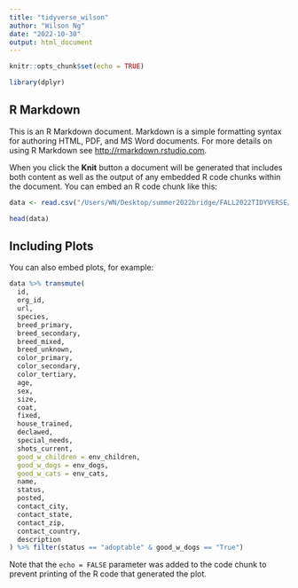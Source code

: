 ```yaml
---
title: "tidyverse_wilson"
author: "Wilson Ng"
date: "2022-10-30"
output: html_document
---
```


```r
knitr::opts_chunk$set(echo = TRUE)

library(dplyr)
```

## R Markdown

This is an R Markdown document. Markdown is a simple formatting syntax for authoring HTML, PDF, and MS Word documents. For more details on using R Markdown see <http://rmarkdown.rstudio.com>.

When you click the **Knit** button a document will be generated that includes both content as well as the output of any embedded R code chunks within the document. You can embed an R code chunk like this:

```r
data <- read.csv("/Users/WN/Desktop/summer2022bridge/FALL2022TIDYVERSE/archive/allDogDescriptions.csv")

head(data)
```

## Including Plots

You can also embed plots, for example:

```r
data %>% transmute(
  id,
  org_id,
  url,
  species,
  breed_primary,
  breed_secondary,
  breed_mixed,
  breed_unknown,
  color_primary,
  color_secondary,
  color_tertiary,
  age,
  sex,
  size,
  coat,
  fixed,
  house_trained,
  declawed,
  special_needs,
  shots_current,
  good_w_children = env_children,
  good_w_dogs = env_dogs,
  good_w_cats = env_cats,
  name,
  status, 
  posted,
  contact_city,
  contact_state,
  contact_zip,
  contact_country,
  description
) %>% filter(status == "adoptable" & good_w_dogs == "True")
```

Note that the `echo = FALSE` parameter was added to the code chunk to prevent printing of the R code that generated the plot.
